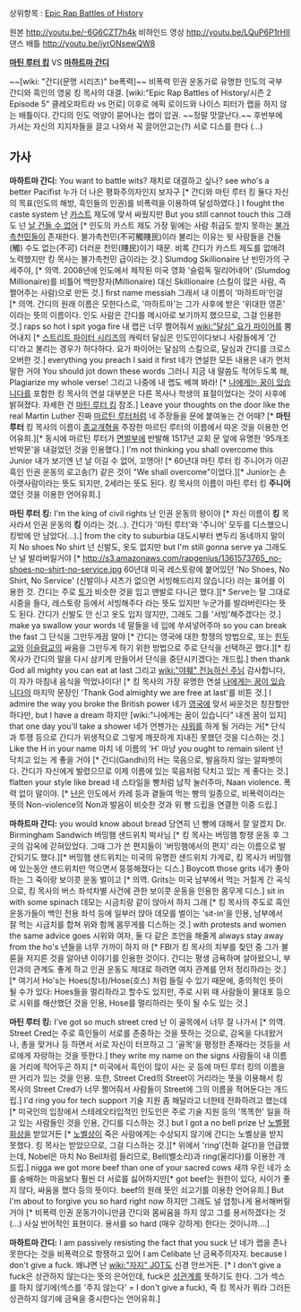 상위항목 : [[Epic Rap Battles of History]]

{{{#!html
<iframe width="560" height="315" src="https://www.youtube.com/embed/-6G6CZT7h4k" frameborder="0" allowfullscreen></iframe>
}}}
원본 http://youtu.be/-6G6CZT7h4k
비하인드 영상 http://youtu.be/LQuP6P1rHII
댄스 배틀 http://youtu.be/jyrONsewQW8

'''[[마틴 루터 킹]]''' VS '''[[마하트마 간디]]'''

~~[wiki: "간디(문명 시리즈)" be폭력]~~ 비폭력 민권 운동가로 유명한 인도의 국부 간디와 흑인의 영웅 킹 목사의 대결.
[wiki:"Epic Rap Battles of History/시즌 2 Episode 5" 클레오파트라 vs 먼로] 이후로 에픽 로이드와 나이스 피터가 랩을 하지 않는 배틀이다. 간디의 인도 억양이 묻어나는 랩이 압권. ~~정말 맛깔난다.~~
후반부에 가서는 자신의 지지자들을 끌고 나와서 꼭 끌어안고는(?) 서로 디스를 한다 (...)

== 가사 ==
'''마하트마 간디:'''
You want to battle wits?
재치로 대결하고 싶나?
see who's a better Pacifist
누가 더 나은 평화주의자인지 보자구 [* 간디와 마틴 루터 킹 둘다 자신의 목표(인도의 해방, 흑인들의 인권)를 비폭력을 이용하여 달성하였다.]
I fought the caste system
난 [[카스트]] 제도에 맞서 싸웠지만
But you still cannot touch this
그래도 넌 [[불가촉천민|날 건들 수 없어]] [* 인도의 카스트 제도 가장 밑에는 사람 취급도 받지 못하는 [[불가촉천민]]들이 존재한다. 불가촉천민(不可觸賤民)이라 불리는 이유는 윗 사람들을 건들(觸) 수도 없는(不可) 더러운 천민(賤民)이기 때문. 비록 간디가 카스트 제도를 없애려 노력했지만 킹 목사는 불가촉천민 급이라는 것.]
Slumdog Skillionaire 
난 빈민가의 구세주야, [* 의역. 2008년에 인도에서 제작된 미국 영화 '슬럼독 밀리어네어' (Slumdog Millionaire)를 비틀어 백만장자(Millionaire) 대신 Skillionaire (스킬이 많은 사람, 즉 쩔어주는 사람)으로 만든 것.]
first name messiah
그래서 내 이름이 '마하트마'인걸 [* 의역. 간디의 원래 이름은 모한다스로, '마하트마'는 그가 사후에 받은 '위대한 영혼' 이라는 뜻의 이름이다. 인도 사람은 간디를 메시아로 보기까지 했으므로, 그걸 인용한 것.]
raps so hot I spit yoga fire
내 랩은 너무 쩔어줘서 [[wiki:"달심" 요가 파이어]]를 뿜어내지 [* [[스트리트 파이터 시리즈]]의 캐릭터 달심은 인도인이다보니 사람들에게 '간디'라고 불리는 경우가 허다하다. 요가 파이어는 달심의 스킬으로, 달심과 간디를 크로스오버한 것.]
everything you preach I said it first
네가 연설한 모든 내용은 내가 먼저 말한 거야
You should jot down these words
그러니 지금 내 말씀도 적어두도록 해,
Plagiarize my whole verse!
그리고 나중에 내 랩도 베껴 봐라! [* [[나에게는 꿈이 있습니다]]를 포함한 킹 목사의 연설 대부분은 다른 목사나 학생의 표절이었다는 것이 사후에 밝혀졌다. 자세한 건 [[마틴 루터 킹]] 참조.]
Leave your thoughts on the door like the real Martin Luther
진짜 [[마르틴 루터]]처럼 네 주장들을 문에 붙여놓는 건 어때? [* '''마틴 루터''' 킹 목사의 이름이 [[종교개혁]]을 주장한 마르틴 루터의 이름에서 따온 것을 이용한 언어유희.][* 동시에 마르틴 루터가 [[면벌부]]에 반발해 1517년 교회 문 앞에 유명한 '95개조 반박문'을 내걸었던 것을 인용했다.]
I'm not thinking you shall overcome this Junior
내가 보기엔 넌 날 이길 수 없어, 꼬맹아! [* 60년대 마틴 루터 킹 주니어가 이끈 흑인 인권 운동의 로고송(?) 같은 것이 "We shall overcome"이었다.][* Junior는 손아랫사람이라는 뜻도 되지만, 2세라는 뜻도 된다. 킹 목사의 이름이 마틴 루터 킹 '''주니어''' 였던 것을 이용한 언어유희.]


'''마틴 루터 킹:'''
I'm the king of civil rights 
난 인권 운동의 왕이야 [* 자신 이름이 '''킹''' 목사라서 인권 운동의 '''킹''' 이라는 것(…). 간디가 '마틴 루터'와 '주니어' 모두를 디스했으니 킹밖에 안 남았다(…).]
from the city to suburbia
대도시부터 변두리 동네까지 말이지
No shoes No shirt
넌 신발도, 옷도 없지만
but I'm still gonna serve ya
그래도 난 널 발라버릴거야 [* http://s3.amazonaws.com/rapgenius/1361573765_no-shoes-no-shirt-no-service.jpg 60년대 미국 레스토랑에 붙어있던 'No Shoes, No Shirt, No Service' (신발이나 셔츠가 없으면 서빙해드리지 않습니다) 라는 표어를 이용한 것. 간디는 주로 [[토가]] 비슷한 것을 입고 맨발로 다니곤 했다.][* Serve는 말 그대로 시중을 들다, 레스토랑 등에서 서빙해주다 라는 뜻도 있지만 누군가를 발라버린다는 뜻도 된다. 간디가 신발도 안 신고 옷도 입지 않지만, 그래도 그를 '서빙'해주겠다는 것.]
make ya swallow your words 
네 말들을 네 입에 쑤셔넣어주마
so you can break the fast
그 단식을 그만두게끔 말야 [* 간디는 영국에 대한 항쟁의 방법으로, 또는 [[힌두교]]와 [[이슬람교]]의 싸움을 그만두게 하기 위한 방법으로 주로 단식을 선택하곤 했다.][* 킹 목사가 간디의 말을 다시 삼키게 만들어서 단식을 중단시키겠다는 개드립.] 
then thank God all mighty you can eat at last
그리고 [[wiki:"야훼" 전능하신 주님]] 감사합니다, 이 자가 마침내 음식을 먹었나이다! [* 킹 목사의 가장 유명한 연설 [[나에게는 꿈이 있습니다]]의 마지막 문장인 'Thank God almighty we are free at last'를 비튼 것.] 
I admire the way you broke the British power
네가 [[영국]]에 맞서 싸운것은 칭찬할만 하다만,
but I have a dream 
하지만 [wiki:"나에게는 꿈이 있습니다" 내겐 꿈이 있지]
that one day you'll take a shower
네가 언젠가는 [[샤워]]를 하게 될 거라는 거[* 단식과 투쟁 등으로 간디가 위생적으로 그렇게 깨끗하게 지내진 못했던 것을 디스하는 것.] 
Like the H in your name 
마치 네 이름의 'H' 마냥 
you ought to remain silent
넌 닥치고 있는 게 좋을 거야 [* 간디(Gandhi)의 H는 묵음으로, 발음하지 않는 알파벳이다. 간디가 자신에게 발렸으므로 이제 이름에 있는 묵음처럼 닥치고 있는 게 좋다는 것.] 
flatten your style like bread 
네 스타일을 빵처럼 납작 눌러주마,
Naan violence.
폭력 없이 말이야. [* [[난]]은 인도에서 카레 등과 곁들여 먹는 빵의 일종으로, 비폭력이라는 뜻의 Non-violence의 Non과 발음이 비슷한 것과 위 빵 드립을 연결한 이중 드립.]


'''마하트마 간디:'''
you would know about bread 
당연히 넌 빵에 대해서 잘 알겠지
Dr. Birmingham Sandwich
버밍햄 샌드위치 박사님 [* 킹 목사는 버밍햄 항쟁 운동 후 그곳의 감옥에 갇혀있었다. 그때 그가 쓴 편지들이 '버밍햄에서의 편지' 라는 이름으로 발간되기도 했다.][* 버밍햄 샌드위치는 미국의 유명한 샌드위치 가게로, 킹 목사가 버밍햄에 있는동안 샌드위치만 먹으면서 뚱뚱해졌다는 디스.]
Boycott those grits 
네가 좋아하는 그 죽이랑 보이콧 운동 벌이고 [* 의역. Grits는 미국 남부에서 먹는 거칠게 간 곡식으로, 킹 목사의 버스 좌석차별 사건에 관한 보이콧 운동을 인용한 몸무게 디스.]
sit in with some spinach
데모는 시금치랑 같이 앉아서 하지 그래 [* 킹 목사의 주도로 흑인 운동가들이 백인 전용 좌석 등에 일부러 앉아 데모를 벌이는 'sit-in'을 인용, 남부에서 잘 먹는 시금치를 합쳐 위와 함께 몸무게를 디스하는 것.]
with protests and women the same advice goes
시위와 여자, 둘 다 같은 조언을 해줄게
always stay away from the ho's
년들을 너무 가까이 하지 마 [* FBI가 킹 목사의 치부를 찾던 중 그가 불륜을 저지른 것을 알아낸 이야기를 인용한 것이다. 간디는 평생 금욕하며 살아왔으니, 부인과의 관계도 좋게 하고 인권 운동도 제대로 하려면 여자 관계를 먼저 정리하라는 것.][* 여기서 Ho's는 Hoes(창녀)/Hose(호스) 처럼 들릴 수 있기 때문에, 중의적인 뜻이 될 수가 있다: Hoes들을 멀리하라고 할수도 있지만, 주로 시위 때 사람들이 물대포 등으로 시위를 해산했던 것을 인용, Hose를 멀리하라는 뜻이 될 수도 있는 것.]


'''마틴 루터 킹:'''
I've got so much street cred 
난 이 골목에서 너무 잘 나가서 [* 의역. Street Cred는 주로 흑인들이 서로를 존중하는 것을 뜻하는 것으로, 감옥을 다녀왔거나, 총을 맞거나 등 하면서 서로 자신이 터프하고 그 '골목'을 평정한 존재라는 것등을 서로에게 자랑하는 것을 뜻한다.] 
they write my name on the signs
사람들이 내 이름을 거리에 적어두곤 하지 [* 미국에서 흑인이 많이 사는 곳 등에 마틴 루터 킹의 이름을 딴 거리가 있는 것을 인용. 또한, Street Cred의 Street이 거리라는 뜻을 이용해서 킹 목사의 Street Cred가 너무 쩔어줘서 사람들이 Street에 그의 이름을 적어둔다는 개드립.]  
I'd ring you for tech support 
기술 지원 좀 해달라고 너한테 전화하려고 했는데 [* 미국인의 입장에서 스테레오타입적인 인도인은 주로 기술 지원 등의 '똑똑한' 일을 하고 있는 사람들인 것을 인용, 간디를 디스하는 것.]
but I got a no bell prize
난 [[노벨평화상]]을 받았거든 [* [[노벨상]]이 죽은 사람에게는 수상되지 않기에 간디는 노벨상을 받지 못했다. 킹 목사는 받았으므로, 그걸 디스하는 것.][* 위에서 'ring'(전화 걸다)을 언급했는데, Nobel은 마치 No Bell처럼 들리므로, Bell(벨소리)과 ring(울리다)를 이용한 개드립.]
nigga we got more beef than one of your sacred cows
새꺄 우린 네가 소를 숭배하는 마음보다 훨씬 더 서로를 싫어하지만[* got beef는 원한이 있다, 사이가 좋지 않다, 싸움을 했다 등의 뜻이다. beef의 원래 뜻인 쇠고기를 이용한 언어유희.]
But I'm about to forgive you so hard right now
하지만 그래도 널 엄청나게 용서해버릴 거야 [* 비폭력 인권 운동가이니만큼 간디와 몸싸움을 하지 않고 그를 용서하겠다는 것 (...) 사실 반어적인 표현이다. 용서를 so hard (매우 강하게) 한다는 것이니까....]


'''마하트마 간디:'''
I am passively resisting the fact that you suck
난 네가 랩을 존나 못한다는 것을 비폭력으로 항쟁하고 있어
I am Celibate
난 금욕주의자지.
because I don't give a fuck.
왜냐면 난 [[wiki:"자지" JOT]]도 신경 안쓰거든. [* I don't give a fuck은 상관하지 않는다는 뜻의 은어인데, fuck은 [[성관계]]를 뜻하기도 한다. 그가 섹스를 하지 않기에(섹스를 '주지 않는다' = I don't give a fuck), 즉 킹 목사가 뭐라 그러든 상관하지 않기에 금욕을 중시한다는 언어유희.]

